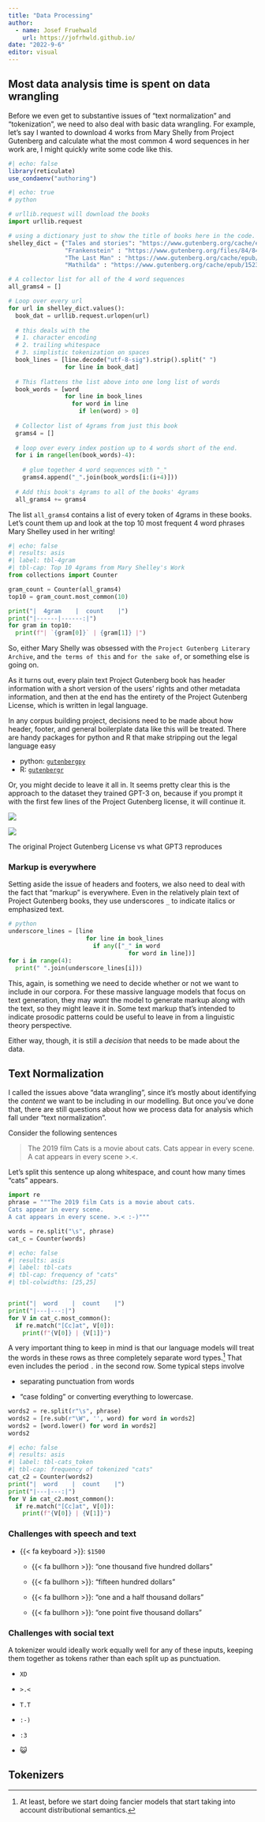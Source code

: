 ```yaml
---
title: "Data Processing"
author:
  - name: Josef Fruehwald
    url: https://jofrhwld.github.io/
date: "2022-9-6"
editor: visual
---
```


## Most data analysis time is spent on data wrangling

Before we even get to substantive issues of "text normalization" and "tokenization", we need to also deal with basic data wrangling. For example, let's say I wanted to download 4 works from Mary Shelly from Project Gutenberg and calculate what the most common 4 word sequences in her work are, I might quickly write some code like this.

```r
#| echo: false
library(reticulate)
use_condaenv("authoring")
```

```python
#| echo: true
# python

# urllib.request will download the books
import urllib.request

# using a dictionary just to show the title of books here in the code.
shelley_dict = {"Tales and stories": "https://www.gutenberg.org/cache/epub/56665/pg56665.txt",
                "Frankenstein" : "https://www.gutenberg.org/files/84/84-0.txt",
                "The Last Man" : "https://www.gutenberg.org/cache/epub/18247/pg18247.txt",
                "Mathilda" : "https://www.gutenberg.org/cache/epub/15238/pg15238.txt"}

# A collector list for all of the 4 word sequences
all_grams4 = []

# Loop over every url
for url in shelley_dict.values():
  book_dat = urllib.request.urlopen(url)
  
  # this deals with the 
  # 1. character encoding
  # 2. trailing whitespace
  # 3. simplistic tokenization on spaces
  book_lines = [line.decode("utf-8-sig").strip().split(" ") 
                for line in book_dat]
  
  # This flattens the list above into one long list of words
  book_words = [word 
                for line in book_lines 
                  for word in line 
                    if len(word) > 0]
  
  # Collector list of 4grams from just this book
  grams4 = []
  
  # loop over every index postion up to 4 words short of the end.
  for i in range(len(book_words)-4):
    
    # glue together 4 word sequences with "_"
    grams4.append("_".join(book_words[i:(i+4)]))
    
  # Add this book's 4grams to all of the books' 4grams
  all_grams4 += grams4

```

The list `all_grams4` contains a list of every token of 4grams in these books. Let's count them up and look at the top 10 most frequent 4 word phrases Mary Shelley used in her writing!

```python
#| echo: false
#| results: asis
#| label: tbl-4gram
#| tbl-cap: Top 10 4grams from Mary Shelley's Work
from collections import Counter

gram_count = Counter(all_grams4)
top10 = gram_count.most_common(10)

print("|  4gram    |  count    |")
print("|------|------:|")
for gram in top10:
  print(f"| `{gram[0]}` | {gram[1]} |")

```

So, either Mary Shelly was obsessed with the `Project Gutenberg Literary Archive`, and `the terms of this` and `for the sake of`, or something else is going on.

As it turns out, every plain text Project Gutenberg book has header information with a short version of the users' rights and other metadata information, and then at the end has the entirety of the Project Gutenberg License, which is written in legal language.

In any corpus building project, decisions need to be made about how header, footer, and general boilerplate data like this will be treated. There are handy packages for python and R that make stripping out the legal language easy

-   python: [`gutenbergpy`](https://github.com/raduangelescu/gutenbergpy)
-   R: [`gutenbergr`](https://docs.ropensci.org/gutenbergr/)

Or, you might decide to leave it all in. It seems pretty clear this is the approach to the dataset they trained GPT-3 on, because if you prompt it with the first few lines of the Project Gutenberg license, it will continue it.

::: {#fig-licenses layout-ncol="2"}
![](assets/gut_license.png){#orig-gut fig-alt="The original plain text Project Gutenberg license"}

![](assets/gpt3_gut.png){#gpt_gut fig-alt="The GPT3 api, which has been given the first few lines of the Project Gutenberg license, and has completed the rest."}

The original Project Gutenberg License vs what GPT3 reproduces
:::

### Markup is everywhere

Setting aside the issue of headers and footers, we also need to deal with the fact that "markup" is everywhere. Even in the relatively plain text of Project Gutenberg books, they use underscores `_` to indicate italics or emphasized text.

```python
# python
underscore_lines = [line 
                      for line in book_lines 
                        if any(["_" in word 
                                  for word in line])]
for i in range(4):
  print(" ".join(underscore_lines[i]))
```

This, again, is something we need to decide whether or not we want to include in our corpora. For these massive language models that focus on text generation, they may *want* the model to generate markup along with the text, so they might leave it in. Some text markup that's intended to indicate prosodic patterns could be useful to leave in from a linguistic theory perspective.

Either way, though, it is still a *decision* that needs to be made about the data.

## Text Normalization

I called the issues above "data wrangling", since it's mostly about identifying the *content* we want to be including in our modelling. But once you've done that, there are still questions about how we process data for analysis which fall under "text normalization".

Consider the following sentences

> The 2019 film Cats is a movie about cats. Cats appear in every scene. A cat appears in every scene \>.\<.

Let's split this sentence up along whitespace, and count how many times "cats" appears.

```python
import re
phrase = """The 2019 film Cats is a movie about cats. 
Cats appear in every scene. 
A cat appears in every scene. >.< :-)"""

words = re.split("\s", phrase)
cat_c = Counter(words)
```

```python
#| echo: false
#| results: asis
#| label: tbl-cats
#| tbl-cap: frequency of "cats"
#| tbl-colwidths: [25,25]


print("|  word    |  count    |")
print("|---|---:|")
for V in cat_c.most_common():
  if re.match("[Cc]at", V[0]):
    print(f"{V[0]} | {V[1]}")

```

A very important thing to keep in mind is that our language models will treat the words in these rows as three completely separate word types.[^1] That even includes the period `.` in the second row. Some typical steps involve

[^1]: At least, before we start doing fancier models that start taking into account distributional semantics.

-   separating punctuation from words

-   "case folding" or converting everything to lowercase.

```python
words2 = re.split(r"\s", phrase)
words2 = [re.sub(r"\W", '', word) for word in words2]
words2 = [word.lower() for word in words2]
words2
```

```python
#| echo: false
#| results: asis
#| label: tbl-cats_token
#| tbl-cap: frequency of tokenized "cats"
cat_c2 = Counter(words2)
print("|  word    |  count    |")
print("|---|---:|")
for V in cat_c2.most_common():
  if re.match("[Cc]at", V[0]):
    print(f"{V[0]} | {V[1]}")
```

### Challenges with speech and text

-   {{< fa keyboard >}}: `$1500`

    -   {{< fa bullhorn >}}: "one thousand five hundred dollars"

    -   {{< fa bullhorn >}}: "fifteen hundred dollars"

    -   {{< fa bullhorn >}}: "one and a half thousand dollars"

    -   {{< fa bullhorn >}}: "one point five thousand dollars"

### Challenges with social text

A tokenizer would ideally work equally well for any of these inputs, keeping them together as tokens rather than each split up as punctuation.

-   `XD`

-   `>.<`

-   `T.T`

-   `:-)`

-   `:3`

-   😺

## Tokenizers
